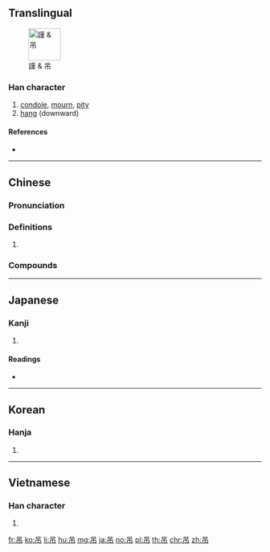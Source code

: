 {{character info/new}}
{{also|弔}}
==Translingual==
[[File:謹吊.jpg|thumb|64px|謹 & 吊]]

===Han character===
{{Han char|rn=30|rad=口|as=03|sn=6|four=60227|canj=RLB|ids=⿱口巾}}

# [[condole]], [[mourn]], [[pity]]
# [[hang]] (downward)

====References====
* {{Han ref|kx=0175.030|dkj=03291|dj=0389.030|hdz=10579.010|uh=540A|ud=21514|bh=A651|bd=42577}}

----

==Chinese==
{{zh-forms}}

===Pronunciation===
{{zh-pron
|m=diào
|c=diu3
|h=pfs=tiau
|md=
|mn=tiàu/tiò
|w=
|mc=
|oc=
|cat=
}}

===Definitions===
{{zh-hanzi}}

# {{rfdef|lang=zh}}

===Compounds===
{{zh-der|吊腰}}

----

==Japanese==

===Kanji===
{{ja-kanji|grade=|rs=口03}}

# {{defn|lang=ja|sort=口03}}

====Readings====
* {{ja-readings|on=[[ちょう]] (chō)|kun=[[つるす]] (tsurusu), [[つる]] (tsuru), [[つり]] (tsuri)}}

----

==Korean==

===Hanja===
{{ko-hanja|hangeul=적|rv=jeok|mr=chŏk}}

# {{defn|lang=ko|sort=口03}}

----

==Vietnamese==

===Han character===
{{vi-hantu|[[điếu]]|rs=口03}}

# {{defn|lang=vi|sort=口03}}

[[fr:吊]]
[[ko:吊]]
[[li:吊]]
[[hu:吊]]
[[mg:吊]]
[[ja:吊]]
[[no:吊]]
[[pl:吊]]
[[th:吊]]
[[chr:吊]]
[[zh:吊]]